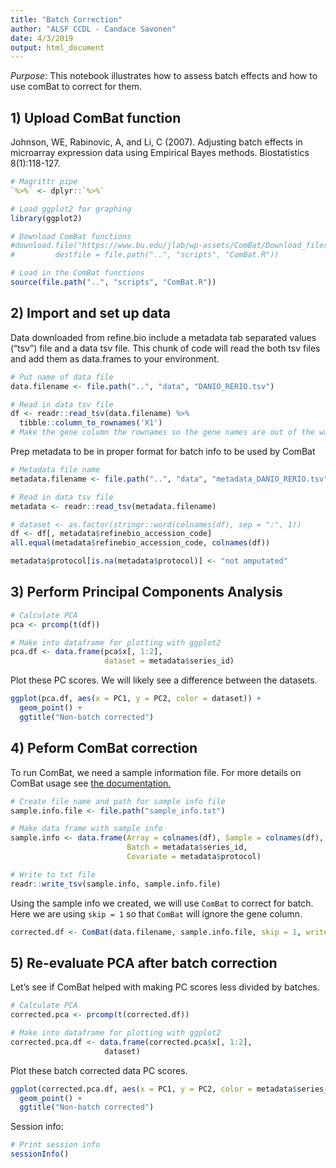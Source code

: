 ```yaml
---
title: "Batch Correction"
author: "ALSF CCDL - Candace Savonen"
date: 4/3/2019
output: html_document
---
```


*Purpose*: This notebook illustrates how to assess batch effects and how to use
comBat to correct for them. 

## 1) Upload ComBat function
Johnson, WE, Rabinovic, A, and Li, C (2007). Adjusting batch effects in microarray expression data using Empirical Bayes methods. Biostatistics 8(1):118-127.

```r
# Magrittr pipe
`%>%` <- dplyr::`%>%`

# Load ggplot2 for graphing
library(ggplot2)

# Download ComBat functions
#download.file("https://www.bu.edu/jlab/wp-assets/ComBat/Download_files/ComBat.R", 
#         destfile = file.path("..", "scripts", "ComBat.R"))

# Load in the ComBat functions
source(file.path("..", "scripts", "ComBat.R"))
```

## 2) Import and set up data
Data downloaded from refine.bio include a metadata tab separated values ("tsv")
file and a data tsv file. This chunk of code will read the both tsv files and 
add them as data.frames to your environment.

```r
# Put name of data file
data.filename <- file.path("..", "data", "DANIO_RERIO.tsv")

# Read in data tsv file
df <- readr::read_tsv(data.filename) %>% 
  tibble::column_to_rownames('X1') 
# Make the gene column the rownames so the gene names are out of the way for calculations
```

Prep metadata to be in proper format for batch info to be used by ComBat

```r
# Metadata file name
metadata.filename <- file.path("..", "data", "metadata_DANIO_RERIO.tsv")

# Read in data tsv file
metadata <- readr::read_tsv(metadata.filename)

# dataset <- as.factor(stringr::word(colnames(df), sep = ":", 1))
df <- df[, metadata$refinebio_accession_code]
all.equal(metadata$refinebio_accession_code, colnames(df))

metadata$protocol[is.na(metadata$protocol)] <- "not amputated"
```

## 3) Perform Principal Components Analysis

```r
# Calculate PCA
pca <- prcomp(t(df))

# Make into dataframe for plotting with ggplot2
pca.df <- data.frame(pca$x[, 1:2], 
                     dataset = metadata$series_id)
```

Plot these PC scores.
We will likely see a difference between the datasets.

```r
ggplot(pca.df, aes(x = PC1, y = PC2, color = dataset)) +
  geom_point() + 
  ggtitle("Non-batch corrected")
```

## 4) Peform ComBat correction
To run ComBat, we need a sample information file. 
For more details on ComBat usage see [the documentation.](https://www.bu.edu/jlab/wp-assets/ComBat/Usage.html) 

```r
# Create file name and path for sample info file
sample.info.file <- file.path("sample_info.txt")

# Make data frame with sample info
sample.info <- data.frame(Array = colnames(df), Sample = colnames(df), 
                          Batch = metadata$series_id, 
                          Covariate = metadata$protocol)

# Write to txt file
readr::write_tsv(sample.info, sample.info.file)
```

Using the sample info we created, we will use `ComBat` to correct for batch.
Here we are using `skip = 1` so that `ComBat` will ignore the gene column.

```r
corrected.df <- ComBat(data.filename, sample.info.file, skip = 1, write = FALSE)
```

## 5) Re-evaluate PCA after batch correction
Let's see if ComBat helped with making PC scores less divided by batches. 

```r
# Calculate PCA
corrected.pca <- prcomp(t(corrected.df))

# Make into dataframe for plotting with ggplot2
corrected.pca.df <- data.frame(corrected.pca$x[, 1:2], 
                     dataset)
```

Plot these batch corrected data PC scores.

```r
ggplot(corrected.pca.df, aes(x = PC1, y = PC2, color = metadata$series_id)) +
  geom_point() + 
  ggtitle("Non-batch corrected")
```

Session info: 

```r
# Print session info 
sessionInfo()
```
